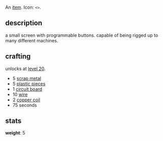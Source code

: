 An [[items|item]]. Icon: <code><nowiki>&lt;&gt;</nowiki></code>.

== description ==

a small screen with programmable buttons. capable of being rigged up to many different machines.

== crafting ==

unlocks at [[level 20]].

* 5 [[scrap metal]]
* 5 [[plastic pieces]]
* 1 [[circuit board]]
* 10 [[wire]]
* 2 [[copper coil]]
* 75 seconds

== stats ==

'''weight''': 5